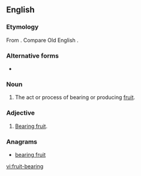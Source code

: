 ==English==

===Etymology===
From {{compound|fruit|bearing|lang=en}}. Compare Old English {{m|ang|wæstmbǣre|lit=fruit-bearing}}.

===Alternative forms===
* {{l|en|fruitbearing}}

===Noun===
{{en-noun}}

# The act or process of bearing or producing [[fruit]].

===Adjective===
{{en-adj|head=[[fruit]]-[[bearing]]|-}}

# {{context|of a species of tree, a specific tree, a branch, etc.|lang=en}} [[bear fruit|Bearing fruit]].

===Anagrams===
* [[bearing fruit#English|bearing fruit]]

[[vi:fruit-bearing]]